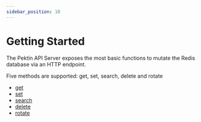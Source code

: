 ```yaml
---
sidebar_position: 10
---
```


# Getting Started

The Pektin API Server exposes the most basic functions to mutate the Redis database via an HTTP endpoint.

Five methods are supported: get, set, search, delete and rotate

-   [get](./methods#get)
-   [set](./methods#set)
-   [search](./methods#search)
-   [delete](./methods#delete)
-   [rotate](./methods#rotate)

